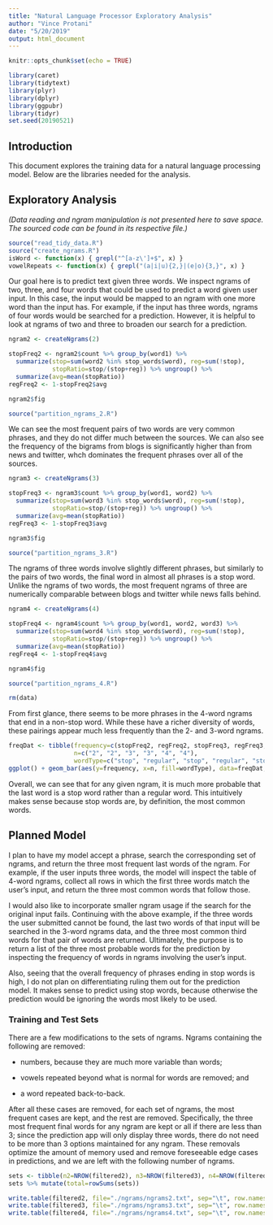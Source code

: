 ```yaml
---
title: "Natural Language Processor Exploratory Analysis"
author: "Vince Protani"
date: "5/20/2019"
output: html_document
---
```


```r
knitr::opts_chunk$set(echo = TRUE)
```

```r
library(caret)
library(tidytext)
library(plyr)
library(dplyr)
library(ggpubr)
library(tidyr)
set.seed(20190521)
```

## Introduction

This document explores the training data for a natural language processing model. Below are the libraries needed for the analysis.

##  Exploratory Analysis

*(Data reading and ngram manipulation is not presented here to save space. The sourced code can be found in its respective file.)*

```r
source("read_tidy_data.R")
source("create_ngrams.R")
isWord <- function(x) { grepl("^[a-z\']+$", x) }
vowelRepeats <- function(x) { grepl("(a|i|u){2,}|(e|o){3,}", x) }
```

Our goal here is to predict text given three words. We inspect ngrams of two, three, and four words that could be used to predict a word given user input. In this case, the input would be mapped to an ngram with one more word than the input has. For example, if the input has three words, ngrams of four words would be searched for a prediction. However, it is helpful to look at ngrams of two and three to broaden our search for a prediction.

```r
ngram2 <- createNgrams(2)

stopFreq2 <- ngram2$count %>% group_by(word1) %>% 
  summarize(stop=sum(word2 %in% stop_words$word), reg=sum(!stop), 
            stopRatio=stop/(stop+reg)) %>% ungroup() %>%
  summarize(avg=mean(stopRatio))
regFreq2 <- 1-stopFreq2$avg

ngram2$fig

source("partition_ngrams_2.R")
```

We can see the most frequent pairs of two words are very common phrases, and they do not differ much between the sources. We can also see the frequency of the bigrams from blogs is significantly higher than from news and twitter, whch dominates the frequent phrases over all of the sources. 

```r
ngram3 <- createNgrams(3)

stopFreq3 <- ngram3$count %>% group_by(word1, word2) %>% 
  summarize(stop=sum(word3 %in% stop_words$word), reg=sum(!stop), 
            stopRatio=stop/(stop+reg)) %>% ungroup() %>%
  summarize(avg=mean(stopRatio))
regFreq3 <- 1-stopFreq3$avg

ngram3$fig

source("partition_ngrams_3.R")
```

The ngrams of three words involve slightly different phrases, but similarly to the pairs of two words, the final word in almost all phrases is a stop word. Unlike the ngrams of two words, the most frequent ngrams of three are numerically comparable between blogs and twitter while news falls behind.

```r
ngram4 <- createNgrams(4)

stopFreq4 <- ngram4$count %>% group_by(word1, word2, word3) %>% 
  summarize(stop=sum(word4 %in% stop_words$word), reg=sum(!stop), 
            stopRatio=stop/(stop+reg)) %>% ungroup() %>%
  summarize(avg=mean(stopRatio))
regFreq4 <- 1-stopFreq4$avg

ngram4$fig

source("partition_ngrams_4.R")
```

```r
rm(data)
```

From first glance, there seems to be more phrases in the 4-word ngrams that end in a non-stop word. While these have a richer diversity of words, these pairings appear much less frequently than the 2- and 3-word ngrams.

```r
freqDat <- tibble(frequency=c(stopFreq2, regFreq2, stopFreq3, regFreq3, stopFreq4, regFreq4),
                  n=c("2", "2", "3", "3", "4", "4"), 
                  wordType=c("stop", "regular", "stop", "regular", "stop", "regular"))
ggplot() + geom_bar(aes(y=frequency, x=n, fill=wordType), data=freqDat, stat="identity") + labs(title="likelihood of ngram's final word classifications", fill="type of words", x="words in ngrams")
```

Overall, we can see that for any given ngram, it is much more probable that the last word is a stop word rather than a regular word. This intuitively makes sense because stop words are, by definition, the most common words.

## Planned Model

I plan to have my model accept a phrase, search the corresponding set of ngrams, and return the three most frequent last words of the ngram. For example, if the user inputs three words, the model will inspect the table of 4-word ngrams, collect all rows in which the first three words match the user's input, and return the three most common words that follow those.

I would also like to incorporate smaller ngram usage if the search for the original input fails. Continuing with the above example, if the three words the user submitted cannot be found, the last two words of that input will be searched in the 3-word ngrams data, and the three most common third words for that pair of words are returned. Ultimately, the purpose is to return a list of the three most probable words for the prediction by inspecting the frequency of words in ngrams involving the user's input.

Also, seeing that the overall frequency of phrases ending in stop words is high, I do not plan on differentiating ruling them out for the prediction model. It makes sense to predict using stop words, because otherwise the prediction would be ignoring the words most likely to be used. 

### Training and Test Sets

There are a few modifications to the sets of ngrams. Ngrams containing the following are removed:

* numbers, because they are much more variable than words;

* vowels repeated beyond what is normal for words are removed; and

* a word repeated back-to-back.

After all these cases are removed, for each set of ngrams, the most frequent cases are kept, and the rest are removed. Specifically, the three most frequent final words for any ngram are kept or all if there are less than 3; since the prediction app will only display three words, there do not need to be more than 3 options maintained for any ngram. These removals optimize the amount of memory used and remove foreseeable edge cases in predictions, and we are left with the following number of ngrams.

```r
sets <- tibble(n2=NROW(filtered2), n3=NROW(filtered3), n4=NROW(filtered4))
sets %>% mutate(total=rowSums(sets))
```

```r
write.table(filtered2, file="./ngrams/ngrams2.txt", sep="\t", row.names=FALSE, quote=FALSE)
write.table(filtered3, file="./ngrams/ngrams3.txt", sep="\t", row.names=FALSE, quote=FALSE)
write.table(filtered4, file="./ngrams/ngrams4.txt", sep="\t", row.names=FALSE, quote=FALSE)
```